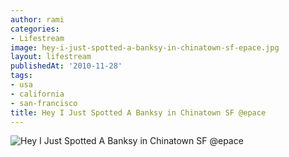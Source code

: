```yaml
---
author: rami
categories:
- Lifestream
image: hey-i-just-spotted-a-banksy-in-chinatown-sf-epace.jpg
layout: lifestream
publishedAt: '2010-11-28'
tags:
- usa
- california
- san-francisco
title: Hey I Just Spotted A Banksy in Chinatown SF @epace
---
```


![Hey I Just Spotted A Banksy in Chinatown SF @epace](/assets/images/content/lifestream/hey-i-just-spotted-a-banksy-in-chinatown-sf-epace.jpg)
